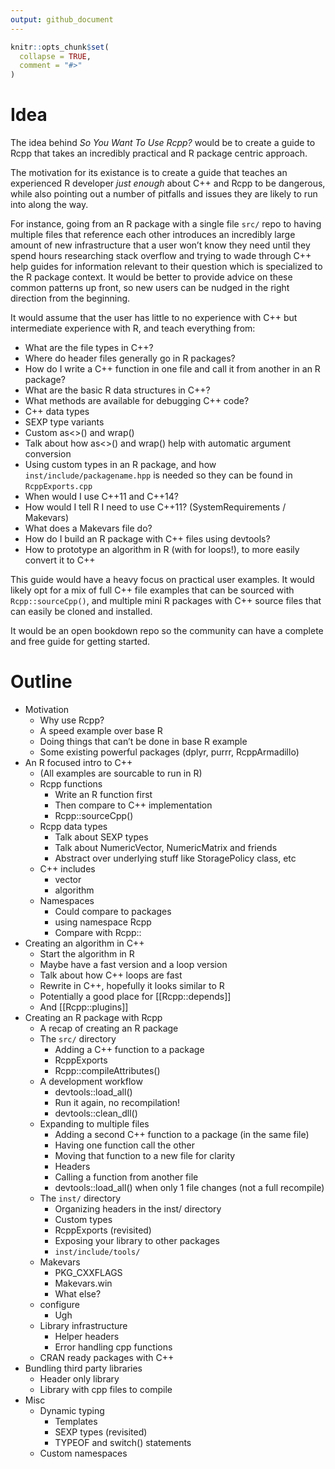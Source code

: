 ```yaml
---
output: github_document
---
```


<!-- README.md is generated from README.Rmd. Please edit that file -->

```r
knitr::opts_chunk$set(
  collapse = TRUE,
  comment = "#>"
)
```

# Idea

The idea behind _So You Want To Use Rcpp?_ would be to create a guide to Rcpp that takes an incredibly practical and R package centric approach. 

The motivation for its existance is to create a guide that teaches an experienced R developer _just enough_ about C++ and Rcpp to be dangerous, while also pointing out a number of pitfalls and issues they are likely to run into along the way. 

For instance, going from an R package with a single file `src/` repo to having multiple files that reference each other introduces an incredibly large amount of new infrastructure that a user won't know they need until they spend hours researching stack overflow and trying to wade through C++ help guides for information relevant to their question which is specialized to the R package context. It would be better to provide advice on these common patterns up front, so new users can be nudged in the right direction from the beginning.

It would assume that the user has little to no experience with C++ but intermediate experience with R, and teach everything from:

- What are the file types in C++?
- Where do header files generally go in R packages?
- How do I write a C++ function in one file and call it from another in an R package?
- What are the basic R data structures in C++?
- What methods are available for debugging C++ code?
- C++ data types
- SEXP type variants
- Custom as<>() and wrap()
- Talk about how as<>() and wrap() help with automatic argument conversion
- Using custom types in an R package, and how `inst/include/packagename.hpp` is needed so they can be found in `RcppExports.cpp`
- When would I use C++11 and C++14?
- How would I tell R I need to use C++11? (SystemRequirements / Makevars)
- What does a Makevars file do?
- How do I build an R package with C++ files using devtools?
- How to prototype an algorithm in R (with for loops!), to more easily convert it to C++

This guide would have a heavy focus on practical user examples. It would likely opt for a mix of full C++ file examples that can be sourced with `Rcpp::sourceCpp()`, and multiple mini R packages with C++ source files that can easily be cloned and installed.

It would be an open bookdown repo so the community can have a complete and free guide for getting started.

# Outline

- Motivation
  - Why use Rcpp?
  - A speed example over base R
  - Doing things that can't be done in base R example
  - Some existing powerful packages (dplyr, purrr, RcppArmadillo)
- An R focused intro to C++
  - (All examples are sourcable to run in R)
  - Rcpp functions
    - Write an R function first
    - Then compare to C++ implementation
    - Rcpp::sourceCpp()
  - Rcpp data types
    - Talk about SEXP types
    - Talk about NumericVector, NumericMatrix and friends
    - Abstract over underlying stuff like StoragePolicy class, etc
  - C++ includes
    - vector
    - algorithm
  - Namespaces
    - Could compare to packages
    - using namespace Rcpp
    - Compare with Rcpp::
- Creating an algorithm in C++
  - Start the algorithm in R
  - Maybe have a fast version and a loop version
  - Talk about how C++ loops are fast
  - Rewrite in C++, hopefully it looks similar to R
  - Potentially a good place for [[Rcpp::depends]]
  - And [[Rcpp::plugins]]
- Creating an R package with Rcpp
  - A recap of creating an R package
  - The `src/` directory
    - Adding a C++ function to a package 
    - RcppExports
    - Rcpp::compileAttributes()
  - A development workflow
    - devtools::load_all()
    - Run it again, no recompilation!
    - devtools::clean_dll()
  - Expanding to multiple files
    - Adding a second C++ function to a package (in the same file)
    - Having one function call the other
    - Moving that function to a new file for clarity
    - Headers
    - Calling a function from another file
    - devtools::load_all() when only 1 file changes (not a full recompile)
  - The `inst/` directory
    - Organizing headers in the inst/ directory
    - Custom types
    - RcppExports (revisited)
    - Exposing your library to other packages
    - `inst/include/tools/`
  - Makevars
    - PKG_CXXFLAGS
    - Makevars.win
    - What else?
  - configure
    - Ugh
  - Library infrastructure
    - Helper headers
    - Error handling cpp functions
  - CRAN ready packages with C++
- Bundling third party libraries
  - Header only library
  - Library with cpp files to compile
- Misc
  - Dynamic typing
    - Templates
    - SEXP types (revisited)
    - TYPEOF and switch() statements
  - Custom namespaces